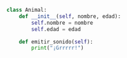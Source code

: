 ```python
class Animal:
    def __init__(self, nombre, edad):
        self.nombre = nombre
        self.edad = edad

    def emitir_sonido(self):
        print("¡Grrrrr!")
```